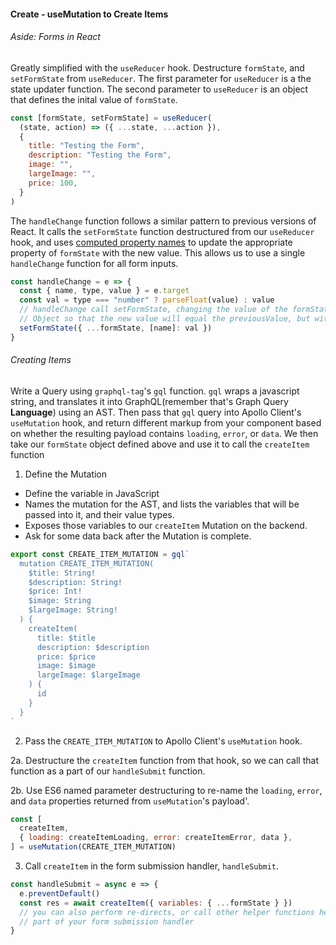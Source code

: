 #### Create - useMutation to Create Items

###### Aside: Forms in React

Greatly simplified with the `useReducer` hook. Destructure `formState`, and `setFormState` from `useReducer`. The first parameter for `useReducer` is a the state updater function. The second parameter to `useReducer` is an object that defines the inital value of `formState`.

```javascript
const [formState, setFormState] = useReducer(
  (state, action) => ({ ...state, ...action }),
  {
    title: "Testing the Form",
    description: "Testing the Form",
    image: "",
    largeImage: "",
    price: 100,
  }
)
```

The `handleChange` function follows a similar pattern to previous versions of React. It calls the `setFormState` function destructured from our `useReducer` hook, and uses [computed property names](https://developer.mozilla.org/en-US/docs/Web/JavaScript/Reference/Operators/Object_initializer#Computed_property_names) to update the appropriate property of `formState` with the new value. This allows us to use a single `handleChange` function for all form inputs.

```javascript
const handleChange = e => {
  const { name, type, value } = e.target
  const val = type === "number" ? parseFloat(value) : value
  // handleChange call setFormState, changing the value of the formState
  // Object so that the new value will equal the previousValue, but with the /// selected field's(see [name]) value changed based on userInput(see val)
  setFormState({ ...formState, [name]: val })
}
```

###### Creating Items

Write a Query using `graphql-tag`'s `gql` function. `gql` wraps a javascript string, and translates it into GraphQL(remember that's Graph Query **Language**) using an AST. Then pass that `gql` query into Apollo Client's `useMutation` hook, and return different markup from your component based on whether the resulting payload contains `loading`, `error`, or `data`. We then take our `formState` object defined above and use it to call the `createItem` function

1. Define the Mutation

- Define the variable in JavaScript
- Names the mutation for the AST, and lists the variables that will be passed into it, and their value types.
- Exposes those variables to our `createItem` Mutation on the backend.
- Ask for some data back after the Mutation is complete.

```javascript
export const CREATE_ITEM_MUTATION = gql`
  mutation CREATE_ITEM_MUTATION(
    $title: String!
    $description: String!
    $price: Int!
    $image: String
    $largeImage: String!
  ) {
    createItem(
      title: $title
      description: $description
      price: $price
      image: $image
      largeImage: $largeImage
    ) {
      id
    }
  }
`
```

2. Pass the `CREATE_ITEM_MUTATION` to Apollo Client's `useMutation` hook.

2a. Destructure the `createItem` function from that hook, so we can call that function as a part of our `handleSubmit` function.

2b. Use ES6 named parameter destructuring to re-name the `loading`, `error`, and `data` properties returned from `useMutation`'s payload'.

```javascript
const [
  createItem,
  { loading: createItemLoading, error: createItemError, data },
] = useMutation(CREATE_ITEM_MUTATION)
```

3. Call `createItem` in the form submission handler, `handleSubmit`.

```javascript
const handleSubmit = async e => {
  e.preventDefault()
  const res = await createItem({ variables: { ...formState } })
  // you can also perform re-directs, or call other helper functions here, as a
  // part of your form submission handler
}
```
